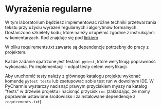 # Wyrażenia regularne

W tym laboratorium będziesz implementować różne techniki przetwarzania tekstu przy użyciu wyrażeń regularnych i algorytmów formalnych.
Dostarczono szkielety kodu, które należy uzupełnić zgodnie z instrukcjami w komentarzach.
Kod znajduje się pod [linkiem](https://github.com/langMonk/text-algorithms-course/tree/main/python-labs/lab_1)

W pliku requirements.txt zawarte są dependencje potrzebny do pracy z projektem.

Każde zadanie opatrzone jest testami `pytest`, które weryfikują poprawność wykonania. Po implementacji - odpal testy celem weryfikacji.

Aby uruchomić testy należy z głównego katalogu projektu wykonać komendę `pytest tests` lub zsetupować sobie test run w dowolnym IDE. W PyCharmie wystarczy nacisnąć prawym przyciskiem myszy na katalog "tests" w drzewie projektu i nacisnąć przycisk `run` (zakładając, że mamy poprawnie ustawione środowisko i zainstalowane dependencje z `requirements.txt`).